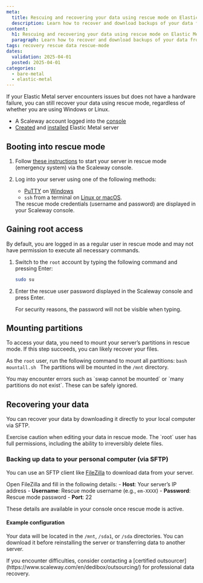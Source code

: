```yaml
---
meta:
  title: Rescuing and recovering your data using rescue mode on Elastic Metal servers
  description: Learn how to recover and download backups of your data from a Scaleway Elastic Metal server using rescue mode with SFTP
content:
  h1: Rescuing and recovering your data using rescue mode on Elastic Metal servers
  paragraph: Learn how to recover and download backups of your data from a Scaleway Elastic Metal server using rescue mode with SFTP.
tags: recovery rescue data rescue-mode
dates:
  validation: 2025-04-01
  posted: 2025-04-01
categories:
  - bare-metal
  - elastic-metal
---
```


If your Elastic Metal server encounters issues but does not have a hardware failure, you can still recover your data using rescue mode, regardless of whether you are using Windows or Linux.

<Macro id="requirements" />

- A Scaleway account logged into the [console](https://console.scaleway.com)
- [Created](/elastic-metal/how-to/create-server/) and [installed](/elastic-metal/how-to/install-server/) Elastic Metal server

## Booting into rescue mode

1. Follow [these instructions](/elastic-metal/how-to/use-rescue-mode/) to start your server in rescue mode (emergency system) via the Scaleway console.
2. Log into your server using one of the following methods:
   - [PuTTY](http://the.earth.li/~sgtatham/putty/latest/x86/putty.exe) on [Windows](/elastic-metal/how-to/connect-to-server/#how-to-connect-to-an-elastic-metal-server-from-windows)
   - `ssh` from a terminal on [Linux or macOS](/elastic-metal/how-to/connect-to-server/#how-to-connect-to-an-elastic-metal-server-from-osx-mac-and-linux).

   <Message type="tip">
     The rescue mode credentials (username and password) are displayed in your Scaleway console.
   </Message>

## Gaining root access

By default, you are logged in as a regular user in rescue mode and may not have permission to execute all necessary commands.

1. Switch to the `root` account by typing the following command and pressing Enter:
    ```bash
    sudo su
    ```
2. Enter the rescue user password displayed in the Scaleway console and press Enter.
   
   <Message type="tip">
     For security reasons, the password will not be visible when typing.
   </Message>

## Mounting partitions

To access your data, you need to mount your server’s partitions in rescue mode. If this step succeeds, you can likely recover your files.

As the `root` user, run the following command to mount all partitions:
    ```bash
    mountall.sh
    ```
   The partitions will be mounted in the `/mnt` directory.

   <Message type="note">
     You may encounter errors such as `swap cannot be mounted` or `many partitions do not exist`. These can be safely ignored.
   </Message> 

## Recovering your data

You can recover your data by downloading it directly to your local computer via SFTP.

<Message type="important">
  Exercise caution when editing your data in rescue mode. The `root` user has full permissions, including the ability to irreversibly delete files.
</Message>

### Backing up data to your personal computer (via SFTP)

You can use an SFTP client like [FileZilla](https://filezilla-project.org/) to download data from your server.

Open FileZilla and fill in the following details:
    - **Host**: Your server’s IP address
    - **Username**: Rescue mode username (e.g., `em-XXXX`)
    - **Password**: Rescue mode password
    - **Port**: 22
   
   <Message type="tip">
     These details are available in your console once rescue mode is active.
   </Message>

#### Example configuration

<Lightbox src="sftp.webp" />

Your data will be located in the `/mnt`, `/sda1`, or `/sda` directories. You can download it before reinstalling the server or transferring data to another server.

<Message type="tip">
  If you encounter difficulties, consider contacting a [certified outsourcer](https://www.scaleway.com/en/dedibox/outsourcing/) for professional data recovery.
</Message>
